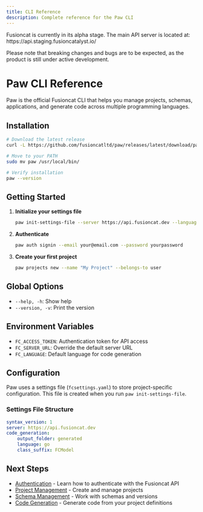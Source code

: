 ```yaml
---
title: CLI Reference
description: Complete reference for the Paw CLI
---
```


<Warning>
Fusioncat is currently in its alpha stage. The main API server is located at:
https://api.staging.fusioncatalyst.io/

Please note that breaking changes and bugs are to be expected, as the product is still under active development.
</Warning>


# Paw CLI Reference

Paw is the official Fusioncat CLI that helps you manage projects, schemas, applications, and generate code across multiple programming languages.

## Installation

```bash
# Download the latest release
curl -L https://github.com/fusioncatltd/paw/releases/latest/download/paw_$(uname -s)_$(uname -m).tar.gz | tar xz

# Move to your PATH
sudo mv paw /usr/local/bin/

# Verify installation
paw --version
```

## Getting Started

1. **Initialize your settings file**
   ```bash
   paw init-settings-file --server https://api.fusioncat.dev --language typescript
   ```

2. **Authenticate**
   ```bash
   paw auth signin --email your@email.com --password yourpassword
   ```

3. **Create your first project**
   ```bash
   paw projects new --name "My Project" --belongs-to user
   ```

## Global Options

- `--help, -h`: Show help
- `--version, -v`: Print the version

## Environment Variables

- `FC_ACCESS_TOKEN`: Authentication token for API access
- `FC_SERVER_URL`: Override the default server URL
- `FC_LANGUAGE`: Default language for code generation

## Configuration

Paw uses a settings file (`fcsettings.yaml`) to store project-specific configuration. This file is created when you run `paw init-settings-file`.

### Settings File Structure

```yaml
syntax_version: 1
server: https://api.fusioncat.dev
code_generation:
    output_folder: generated
    language: go
    class_suffix: FCModel
```

## Next Steps

- [Authentication](./authentication) - Learn how to authenticate with the Fusioncat API
- [Project Management](./projects) - Create and manage projects
- [Schema Management](./schemas) - Work with schemas and versions
- [Code Generation](./codegen) - Generate code from your project definitions